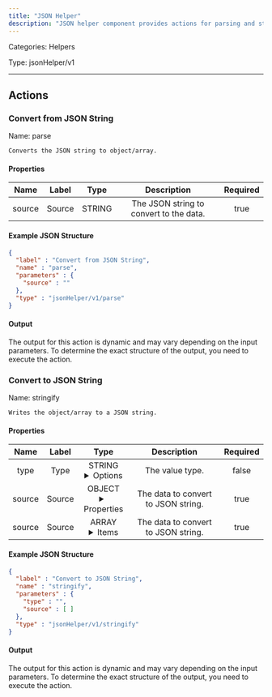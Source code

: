 ```yaml
---
title: "JSON Helper"
description: "JSON helper component provides actions for parsing and stringifying JSON."
---
```



Categories: Helpers


Type: jsonHelper/v1

<hr />




## Actions


### Convert from JSON String
Name: parse

`Converts the JSON string to object/array.`

#### Properties

|      Name       |      Label     |     Type     |     Description     | Required |
|:---------------:|:--------------:|:------------:|:-------------------:|:--------:|
| source | Source | STRING | The JSON string to convert to the data. | true |

#### Example JSON Structure
```json
{
  "label" : "Convert from JSON String",
  "name" : "parse",
  "parameters" : {
    "source" : ""
  },
  "type" : "jsonHelper/v1/parse"
}
```

#### Output

The output for this action is dynamic and may vary depending on the input parameters. To determine the exact structure of the output, you need to execute the action.




### Convert to JSON String
Name: stringify

`Writes the object/array to a JSON string.`

#### Properties

|      Name       |      Label     |     Type     |     Description     | Required |
|:---------------:|:--------------:|:------------:|:-------------------:|:--------:|
| type | Type | STRING <details> <summary> Options </summary> OBJECT, ARRAY </details> | The value type. | false |
| source | Source | OBJECT <details> <summary> Properties </summary> &#123;&#125; </details> | The data to convert to JSON string. | true |
| source | Source | ARRAY <details> <summary> Items </summary> [] </details> | The data to convert to JSON string. | true |

#### Example JSON Structure
```json
{
  "label" : "Convert to JSON String",
  "name" : "stringify",
  "parameters" : {
    "type" : "",
    "source" : [ ]
  },
  "type" : "jsonHelper/v1/stringify"
}
```

#### Output

The output for this action is dynamic and may vary depending on the input parameters. To determine the exact structure of the output, you need to execute the action.






